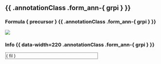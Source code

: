 ## {{ .annotationClass .form_ann-{ grpi } }}

### Formula { precursor } {{ .annotationClass .form_ann-{ grpi } }}

![]({ plotPath }/formspec_{ grpi }_{ precursor }.png)

### Info {{ data-width=220 .annotationClass .form_ann-{ grpi } }}

<div style="max-width: 300px; max-height: 432px; border: 1px solid black; border-style: dotted; margin: 1px; padding: 1px; overflow: auto; white-space: nowrap; }">{ fil }</div>

